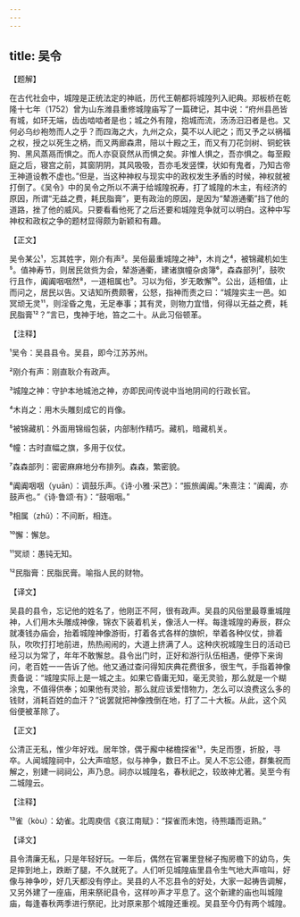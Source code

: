 ```yaml
---
---
---
```

title: 吴令
---




【题解】


在古代社会中，城隍是正统法定的神祇，历代王朝都将城隍列入祀典。郑板桥在乾隆十七年（1752）曾为山东潍县重修城隍庙写了一篇碑记，其中说：“府州县邑皆有城，如环无端，齿齿啮啮者是也；城之外有隍，抱城而流，汤汤汨汨者是也。又何必乌纱袍笏而人之乎？而四海之大，九州之众，莫不以人祀之；而又予之以祸福之权，授之以死生之柄，而又两廊森肃，陪以十殿之王，而又有刀花剑树、铜蛇铁狗、黑风蒸鬲而惧之。而人亦裒裒然从而惧之矣。非惟人惧之，吾亦惧之。每至殿庭之后，寝宫之前，其窗阴阴，其风吸吸，吾亦毛发竖慄，状如有鬼者，乃知古帝王神道设教不虚也。”但是，当这种神权与现实中的政权发生矛盾的时候，神权就被打倒了。《吴令》中的吴令之所以不满于给城隍祝寿，打了城隍的木主，有经济的原因，所谓“无益之费，耗民脂膏”，更有政治的原因，是因为“辇游通衢”挡了他的道路，挫了他的威风。只要看看他死了之后还要和城隍竞争就可以明白。这种中写神权和政权之争的题材显得颇为新颖和有趣。


【正文】

吴令某公¹，忘其姓字，刚介有声²。吴俗最重城隍之神³，木肖之⁴，被锦藏机如生⁵。值神寿节，则居民敛赀为会，辇游通衢，建诸旗幢杂卤簿⁶，森森部列⁷，鼓吹行且作，阗阗咽咽然⁸，一道相属也⁹。习以为俗，岁无敢懈¹⁰。公出，适相值，止而问之，居民以告。又诘知所费颇奢，公怒，指神而责之曰：“城隍实主一邑。如冥顽无灵¹¹，则淫昏之鬼，无足奉事；其有灵，则物力宜惜，何得以无益之费，耗民脂膏¹²？”言已，曳神于地，笞之二十。从此习俗顿革。

【注释】


¹吴令：吴县县令。吴县，即今江苏苏州。

²刚介有声：刚直耿介有政声。

³城隍之神：守护本地城池之神，亦即民间传说中当地阴间的行政长官。

⁴木肖之：用木头雕刻成它的肖像。

⁵被锦藏机：外面用锦缎包装，内部制作精巧。藏机，暗藏机关。

⁶幢：古时直幅之旗，多用于仪仗。

⁷森森部列：密密麻麻地分布排列。森森，繁密貌。

⁸阗阗咽咽（yuān）：调鼓乐声。《诗·小雅·采芑》：“振旅阗阗。”朱熹注：“阗阗，亦鼓声也。”《诗·鲁颂·有》：“鼓咽咽。”

⁹相属（zhǔ）：不间断，相连。

¹⁰懈：懈怠。

¹¹冥顽：愚钝无知。

¹²民脂膏：民脂民膏。喻指人民的财物。





【译文】


吴县的县令，忘记他的姓名了，他刚正不阿，很有政声。吴县的风俗里最尊重城隍神，人们用木头雕成神像，锦衣下装着机关，像活人一样。每逢城隍的寿辰，群众就凑钱办庙会，抬着城隍神像游街，打着各式各样的旗帜，举着各种仪仗，排着队，吹吹打打地前进，热热闹闹的，大道上挤满了人。这种庆祝城隍生日的活动已经习以为常了，年年不敢懈怠。县令出门时，正好和游行队伍相遇，便停下来询问，老百姓一一告诉了他。他又通过查问得知庆典花费很多，很生气，手指着神像责备说：“城隍实际上是一城之主。如果它昏庸无知，毫无灵验，那么就是一个糊涂鬼，不值得供奉；如果他有灵验，那么就应该爱惜物力，怎么可以浪费这么多的钱财，消耗百姓的血汗？”说罢就把神像拽倒在地，打了二十大板。从此，这个风俗便被革除了。


【正文】

公清正无私，惟少年好戏。居年馀，偶于廨中梯檐探雀¹³，失足而堕，折股，寻卒。人闻城隍祠中，公大声喧怒，似与神争，数日不止。吴人不忘公德，群集祝而解之，别建一祠祠公，声乃息。祠亦以城隍名，春秋祀之，较故神尤著。吴至今有二城隍云。

【注释】


¹³雀（kòu）：幼雀。北周庾信《哀江南赋》：“探雀而未饱，待熊蹯而讵熟。”





【译文】


县令清廉无私，只是年轻好玩。一年后，偶然在官署里登梯子掏房檐下的幼鸟，失足摔到地上，跌断了腿，不久就死了。人们听见城隍庙里县令生气地大声喧叫，好像与神争吵，好几天都没有停止。吴县的人不忘县令的好处，大家一起祷告调解，又另外建了一座庙，用来祭祀县令，这样吵声才平息了。这个新建的庙也叫城隍庙，每逢春秋两季进行祭祀，比对原来那个城隍还重视。吴县至今仍有两个城隍。